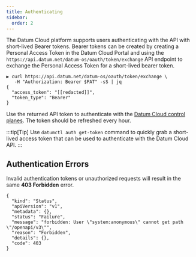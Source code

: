 ```yaml
---
title: Authenticating
sidebar:
  order: 2
---
```


The Datum Cloud platform supports users authenticating with the API with
short-lived Bearer tokens. Bearer tokens can be created by creating a Personal
Access Token in the Datum Cloud Portal and using the
`https://api.datum.net/datum-os/oauth/token/exchange` API endpoint to exchange
the Personal Access Token for a short-lived bearer token.

```shell
▶ curl https://api.datum.net/datum-os/oauth/token/exchange \
   -H "Authorization: Bearer $PAT" -sS | jq
{
  "access_token": "[[redacted]]",
  "token_type": "Bearer"
}
```

Use the returned API token to authenticate with the [Datum Cloud control
planes](/docs/api/connecting-to-the-api#control-planes/). The token should be refreshed every hour.

:::tip[Tip]
Use `datumctl auth get-token` command to quickly grab a short-lived
access token that can be used to authenticate with the Datum Cloud API.
:::

## Authentication Errors

Invalid authentication tokens or unauthorized requests will result in the same
**403 Forbidden** error.

```
{
  "kind": "Status",
  "apiVersion": "v1",
  "metadata": {},
  "status": "Failure",
  "message": "forbidden: User \"system:anonymous\" cannot get path \"/openapi/v3\"",
  "reason": "Forbidden",
  "details": {},
  "code": 403
}
```
